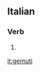 ==Italian==

===Verb===
{{head|it|past participle form|g=m-p}}

# {{masculine plural of|gemuto|lang=it}}

[[it:gemuti]]
